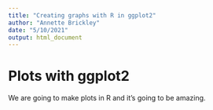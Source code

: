 ```yaml
---
title: "Creating graphs with R in ggplot2"
author: "Annette Brickley"
date: "5/10/2021"
output: html_document
---
```


# Plots with ggplot2

We are going to make plots in R and it's going to be amazing.